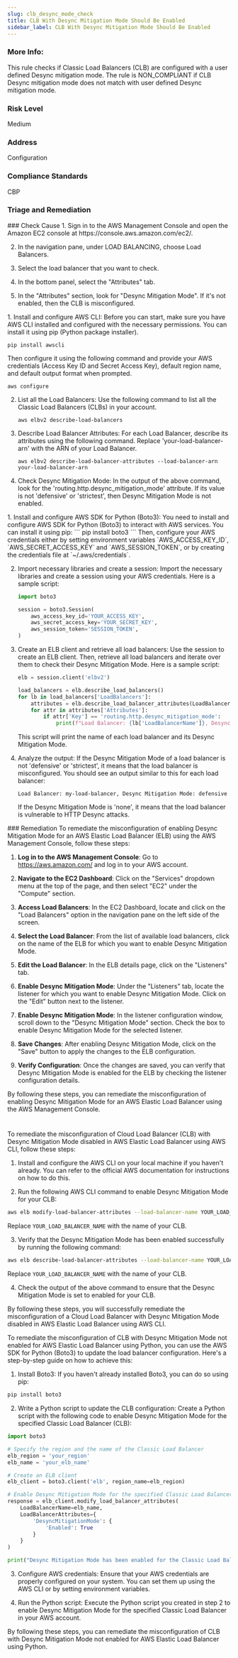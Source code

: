 ```yaml
---
slug: clb_desync_mode_check
title: CLB With Desync Mitigation Mode Should Be Enabled
sidebar_label: CLB With Desync Mitigation Mode Should Be Enabled
---
```


### More Info:

This rule checks if Classic Load Balancers (CLB) are configured with a user defined Desync mitigation mode. The rule is NON_COMPLIANT if CLB Desync mitigation mode does not match with user defined Desync mitigation mode.

### Risk Level

Medium

### Address

Configuration

### Compliance Standards

CBP


### Triage and Remediation
<Tabs>

<Tab title='Cause'>
### Check Cause
<AccordionGroup>
<Accordion title='Using Console' defaultOpen='true'>
1. Sign in to the AWS Management Console and open the Amazon EC2 console at https://console.aws.amazon.com/ec2/.
   
2. In the navigation pane, under LOAD BALANCING, choose Load Balancers.

3. Select the load balancer that you want to check.

4. In the bottom panel, select the "Attributes" tab.

5. In the "Attributes" section, look for "Desync Mitigation Mode". If it's not enabled, then the CLB is misconfigured.
</Accordion>

<Accordion title='Using CLI'>
1. Install and configure AWS CLI: Before you can start, make sure you have AWS CLI installed and configured with the necessary permissions. You can install it using pip (Python package installer). 

   ```
   pip install awscli
   ```
   Then configure it using the following command and provide your AWS credentials (Access Key ID and Secret Access Key), default region name, and default output format when prompted.

   ```
   aws configure
   ```

2. List all the Load Balancers: Use the following command to list all the Classic Load Balancers (CLBs) in your account.

   ```
   aws elbv2 describe-load-balancers
   ```

3. Describe Load Balancer Attributes: For each Load Balancer, describe its attributes using the following command. Replace 'your-load-balancer-arn' with the ARN of your Load Balancer.

   ```
   aws elbv2 describe-load-balancer-attributes --load-balancer-arn your-load-balancer-arn
   ```

4. Check Desync Mitigation Mode: In the output of the above command, look for the 'routing.http.desync_mitigation_mode' attribute. If its value is not 'defensive' or 'strictest', then Desync Mitigation Mode is not enabled.
</Accordion>

<Accordion title='Using Python'>
1. Install and configure AWS SDK for Python (Boto3):
   You need to install and configure AWS SDK for Python (Boto3) to interact with AWS services. You can install it using pip:
   ```
   pip install boto3
   ```
   Then, configure your AWS credentials either by setting environment variables `AWS_ACCESS_KEY_ID`, `AWS_SECRET_ACCESS_KEY` and `AWS_SESSION_TOKEN`, or by creating the credentials file at `~/.aws/credentials`.

2. Import necessary libraries and create a session:
   Import the necessary libraries and create a session using your AWS credentials. Here is a sample script:
   ```python
   import boto3

   session = boto3.Session(
       aws_access_key_id='YOUR_ACCESS_KEY',
       aws_secret_access_key='YOUR_SECRET_KEY',
       aws_session_token='SESSION_TOKEN',
   )
   ```

3. Create an ELB client and retrieve all load balancers:
   Use the session to create an ELB client. Then, retrieve all load balancers and iterate over them to check their Desync Mitigation Mode. Here is a sample script:
   ```python
   elb = session.client('elbv2')

   load_balancers = elb.describe_load_balancers()
   for lb in load_balancers['LoadBalancers']:
       attributes = elb.describe_load_balancer_attributes(LoadBalancerArn=lb['LoadBalancerArn'])
       for attr in attributes['Attributes']:
           if attr['Key'] == 'routing.http.desync_mitigation_mode':
               print(f"Load Balancer: {lb['LoadBalancerName']}, Desync Mitigation Mode: {attr['Value']}")
   ```
   This script will print the name of each load balancer and its Desync Mitigation Mode.

4. Analyze the output:
   If the Desync Mitigation Mode of a load balancer is not 'defensive' or 'strictest', it means that the load balancer is misconfigured. You should see an output similar to this for each load balancer:
   ```
   Load Balancer: my-load-balancer, Desync Mitigation Mode: defensive
   ```
   If the Desync Mitigation Mode is 'none', it means that the load balancer is vulnerable to HTTP Desync attacks.
</Accordion>

</AccordionGroup>
</Tab>

<Tab title='Remediation'>
### Remediation

<AccordionGroup>
<Accordion title='Using Console' defaultOpen='true'>
To remediate the misconfiguration of enabling Desync Mitigation Mode for an AWS Elastic Load Balancer (ELB) using the AWS Management Console, follow these steps:

1. **Log in to the AWS Management Console**: Go to https://aws.amazon.com/ and log in to your AWS account.

2. **Navigate to the EC2 Dashboard**: Click on the "Services" dropdown menu at the top of the page, and then select "EC2" under the "Compute" section.

3. **Access Load Balancers**: In the EC2 Dashboard, locate and click on the "Load Balancers" option in the navigation pane on the left side of the screen.

4. **Select the Load Balancer**: From the list of available load balancers, click on the name of the ELB for which you want to enable Desync Mitigation Mode.

5. **Edit the Load Balancer**: In the ELB details page, click on the "Listeners" tab.

6. **Enable Desync Mitigation Mode**: Under the "Listeners" tab, locate the listener for which you want to enable Desync Mitigation Mode. Click on the "Edit" button next to the listener.

7. **Enable Desync Mitigation Mode**: In the listener configuration window, scroll down to the "Desync Mitigation Mode" section. Check the box to enable Desync Mitigation Mode for the selected listener.

8. **Save Changes**: After enabling Desync Mitigation Mode, click on the "Save" button to apply the changes to the ELB configuration.

9. **Verify Configuration**: Once the changes are saved, you can verify that Desync Mitigation Mode is enabled for the ELB by checking the listener configuration details.

By following these steps, you can remediate the misconfiguration of enabling Desync Mitigation Mode for an AWS Elastic Load Balancer using the AWS Management Console.

#
</Accordion>

<Accordion title='Using CLI'>
To remediate the misconfiguration of Cloud Load Balancer (CLB) with Desync Mitigation Mode disabled in AWS Elastic Load Balancer using AWS CLI, follow these steps:

1. Install and configure the AWS CLI on your local machine if you haven't already. You can refer to the official AWS documentation for instructions on how to do this.

2. Run the following AWS CLI command to enable Desync Mitigation Mode for your CLB:
   
```bash
aws elb modify-load-balancer-attributes --load-balancer-name YOUR_LOAD_BALANCER_NAME --load-balancer-attributes "DesyncMitigationMode.enabled=true"
```
Replace `YOUR_LOAD_BALANCER_NAME` with the name of your CLB.

3. Verify that the Desync Mitigation Mode has been enabled successfully by running the following command:
   
```bash
aws elb describe-load-balancer-attributes --load-balancer-name YOUR_LOAD_BALANCER_NAME
```
Replace `YOUR_LOAD_BALANCER_NAME` with the name of your CLB.

4. Check the output of the above command to ensure that the Desync Mitigation Mode is set to enabled for your CLB.

By following these steps, you will successfully remediate the misconfiguration of a Cloud Load Balancer with Desync Mitigation Mode disabled in AWS Elastic Load Balancer using AWS CLI.
</Accordion>

<Accordion title='Using Python'>
To remediate the misconfiguration of CLB with Desync Mitigation Mode not enabled for AWS Elastic Load Balancer using Python, you can use the AWS SDK for Python (Boto3) to update the load balancer configuration. Here's a step-by-step guide on how to achieve this:

1. Install Boto3:
If you haven't already installed Boto3, you can do so using pip:
```bash
pip install boto3
```

2. Write a Python script to update the CLB configuration:
Create a Python script with the following code to enable Desync Mitigation Mode for the specified Classic Load Balancer (CLB):

```python
import boto3

# Specify the region and the name of the Classic Load Balancer
elb_region = 'your_region'
elb_name = 'your_elb_name'

# Create an ELB client
elb_client = boto3.client('elb', region_name=elb_region)

# Enable Desync Mitigation Mode for the specified Classic Load Balancer
response = elb_client.modify_load_balancer_attributes(
    LoadBalancerName=elb_name,
    LoadBalancerAttributes={
        'DesyncMitigationMode': {
            'Enabled': True
        }
    }
)

print("Desync Mitigation Mode has been enabled for the Classic Load Balancer.")
```

3. Configure AWS credentials:
Ensure that your AWS credentials are properly configured on your system. You can set them up using the AWS CLI or by setting environment variables.

4. Run the Python script:
Execute the Python script you created in step 2 to enable Desync Mitigation Mode for the specified Classic Load Balancer in your AWS account.

By following these steps, you can remediate the misconfiguration of CLB with Desync Mitigation Mode not enabled for AWS Elastic Load Balancer using Python.
</Accordion>

</AccordionGroup>
</Tab>
</Tabs>

